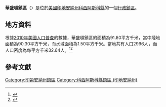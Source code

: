 {{noteTA
|G1=USState
|G2=地名
|G3=Unit
}}
{{Infobox settlement
|official_name            = 華盛頓鎮區
|native_name = Washington Township
|settlement_type          = [[行政鎮區|行政鎮區]]
|image_skyline            = 
|imagesize                = 
|image_map                = Map highlighting Washington Township, Kosciusko County, Indiana.svg
|mapsize                  = 250px
|pushpin_map  =USA Indiana
|pushpin_label = 華盛頓鎮區
|pushpin_label_position   = top
|pushpin_map_caption      = 華盛頓鎮區在印地安納州的位置
|subdivision_type         = [[世界政區索引|國家]]
|subdivision_type1        = [[美国州份|州份]]
|subdivision_type2        = [[印地安納州行政区划|縣]]
|subdivision_name         = [[美国|美国]]
|subdivision_name1        = [[印地安納州|印地安納州]]
|subdivision_name2        = [[科西阿斯科縣_(印地安納州)|科西阿斯科縣]]
|elevation_ft             = 909
|elevation_m              = 277
|timezone                 = [[北美东部時區|北美东部時區]]
|area_total_km2           = 91.80
|area_land_km2            = 90.30
|area_water_km2           = 1.50
|area_total_sq_mi         = 
|area_land_sq_mi          = 
|area_water_sq_mi         = 
|population_as_of         = [[2010年美國人口普查|2010]]
|population_footnotes     = 
|population_total         = 2996
|population_density_km2   = auto
|population_density_sq_mi = auto
|utc_offset               = -5
|coordinates              = {{coord|41|12|59|N|85|42|31|W|type:city_region:US-AL_source:GNS-enwiki|display=inline,title}}
| coor_pinpoint           = 
| coordinates_footnotes   = 
|timezone_DST             = EDT
|utc_offset_DST           = -4
|postal_code_type         = [[美國郵區編號|郵區編號]]
|postal_code              = 
|area_code                = {{link-en|电话区号574|Area code 574|574}}
|blank_name = [[地名信息系统|GNIS ID]]
|blank_info = 454003
}}
'''華盛頓鎮區'''（{{lang-en|Washington Township}}）是位於[[美國|美國]][[印地安納州|印地安納州]][[科西阿斯科縣_(印地安納州)|科西阿斯科縣]]的一個[[行政鎮區|行政鎮區]]。

== 地方資料 ==
根據[[2010年美國人口普查|2010年美國人口普查]]的數據，華盛頓鎮區的面積為91.80平方千米，當中陸地面積為90.30平方千米，而水域面積為1.50平方千米。當地共有人口2996人，而人口密度為每平方千米32.64人。<ref name="GR8">{{cite web|url=http://factfinder2.census.gov|publisher=[[美国人口调查局|美国人口调查局]]|accessdate=2011-05-14|title=American FactFinder|archive-date=2013-09-11|archive-url=https://web.archive.org/web/20130911234518/http://factfinder2.census.gov/|dead-url=no}}</ref><ref>{{cite web|url=https://www.citypopulation.de/en/usa/illinois/admin/|title=USA: Illinois (Counties and Townships) - City Population|access-date=2020-07-30|archive-date=2020-04-22|archive-url=https://web.archive.org/web/20200422090607/https://www.citypopulation.de/en/usa/illinois/admin/|dead-url=no}}</ref>

== 參考文獻 ==
{{reflist}}

{{科西阿斯科縣 (印地安納州)}}

{{DEFAULTSORT:Washington Township}}
[[Category:印第安納州鎮區|Category:印第安納州鎮區]]
[[Category:科西阿斯科縣鎮區_(印地安納州)|Category:科西阿斯科縣鎮區 (印地安納州)]]

{{Indiana-geo-stub}}